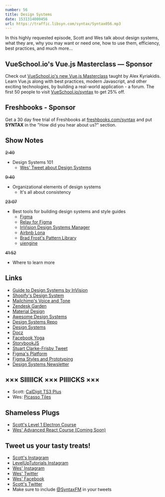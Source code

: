 ```yaml
---
number: 56
title: Design Systems
date: 1531314000456
url: https://traffic.libsyn.com/syntax/Syntax056.mp3
---
```


In this highly requested episode, Scott and Wes talk about design systems, what they are, why you may want or need one, how to use them, efficiency, best practices, and much more...

## VueSchool.io's Vue.js Masterclass — Sponsor
Check out [VueSchool.io's new Vue.js Masterclass](https://vueschool.io/) taught by Alex Kyriakidis. Learn Vue.js along with best practices, modern Javascript, and other exciting technologies, by building a real-world application - a forum. The first 50 people to visit [VueSchool.io/syntax](https://vueschool.io/syntax) to get 25% off.

## Freshbooks - Sponsor

Get a 30 day free trial of Freshbooks at [freshbooks.com/syntax](https://freshbooks.com/syntax) and put **SYNTAX** in the "How did you hear about us?" section.

## Show Notes

~~2:40~~

* Design Systems 101
  * [Wes' Tweet about Design Systems](https://twitter.com/wesbos/status/1012325994437529600)

~~9:40~~

* Organizational elements of design systems
  * It's all about consistency

~~23:07~~

* Best tools for building design systems and style guides
  * [Figma](https://figma.com)
  * [Relay for Figma](https://relayforfigma.com/)
  * [InVision Design Systems Manager](https://www.invisionapp.com/design-system-manager/)
  * [Airbnb Lona](https://github.com/airbnb/lona)
  * [Brad Frost's Pattern Library](http://patternlab.io/)
  * [uiengine](https://github.com/dennisreimann/uiengine)

~~41:52~~

* Where to learn more

## Links

* [Guide to Design Systems by InVision](https://www.invisionapp.com/blog/guide-to-design-systems/)
* [Shopify's Design System](https://polaris.shopify.com/content/product-content)
* [Mailchimp's Voice and Tone](https://styleguide.mailchimp.com/voice-and-tone/)
* [Zendesk Garden](https://garden.zendesk.com/)
* [Material Design](https://material.io/design/)
* [Awesome Design Systems](https://github.com/alexpate/awesome-design-systems)
* [Design Systems Repo](https://designsystemsrepo.com/)
* [Design Systems](https://www.designsystems.com/)
* [Docz](https://www.docz.site/)
* [Facebook Yoga](https://yogalayout.com/)
* [StorybookJS](https://storybook.js.org/)
* [Stuart Clarke-Frisby Tweet](https://twitter.com/stuartfrisby/status/983274546802421760)
* [Figma's Platform](https://blog.figma.com/introducing-figmas-platform-ee681bf861e7)
* [Figma Styles and Prototyping](https://blog.figma.com/figma-3-0-217d6c248f85)
* [Design Systems Newsletter](http://news.design.systems/)

## ××× SIIIIICK ××× PIIIICKS ×××

* Scott: [CalDigit TS3 Plus](https://amzn.to/2Mxz8nC)
* Wes: [Picasso Tiles](https://amzn.to/2IDzAOW)

## Shameless Plugs

* [Scott's Level 1 Electron Course](https://LevelUpTutorials.com/pro)
* [Wes' Advanced React Course (Coming Soon)](http://advancedreact.com/)

## Tweet us your tasty treats!

* [Scott's Instagram](https://www.instagram.com/stolinski/)
* [LevelUpTutorials Instagram](https://www.instagram.com/LevelUpTutorials/)
* [Wes' Instagram](https://www.instagram.com/wesbos/)
* [Wes' Twitter](https://twitter.com/wesbos)
* [Wes' Facebook](https://www.facebook.com/wesbos.developer)
* [Scott's Twitter](https://twitter.com/stolinski)
* Make sure to include [@SyntaxFM](https://twitter.com/SyntaxFM) in your tweets
